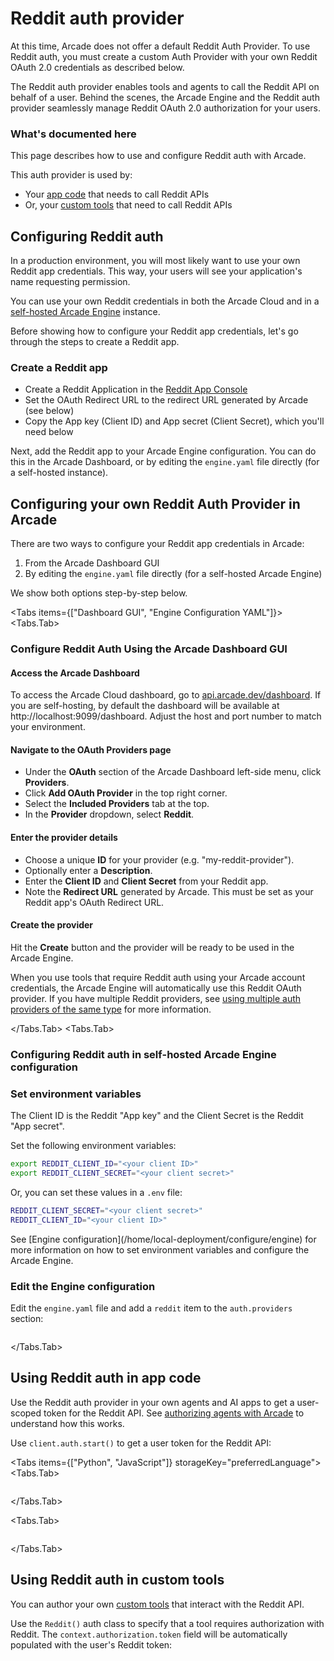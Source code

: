 
# Reddit auth provider

<Note>
  At this time, Arcade does not offer a default Reddit Auth Provider. To use
  Reddit auth, you must create a custom Auth Provider with your own Reddit OAuth
  2.0 credentials as described below.
</Note>

The Reddit auth provider enables tools and agents to call the Reddit API on behalf of a user. Behind the scenes, the Arcade Engine and the Reddit auth provider seamlessly manage Reddit OAuth 2.0 authorization for your users.

### What's documented here

This page describes how to use and configure Reddit auth with Arcade.

This auth provider is used by:

- Your [app code](#using-reddit-auth-in-app-code) that needs to call Reddit APIs
- Or, your [custom tools](#using-reddit-auth-in-custom-tools) that need to call Reddit APIs

## Configuring Reddit auth

In a production environment, you will most likely want to use your own Reddit app credentials. This way, your users will see your application's name requesting permission.

You can use your own Reddit credentials in both the Arcade Cloud and in a [self-hosted Arcade Engine](/home/local-deployment/install/local) instance.

Before showing how to configure your Reddit app credentials, let's go through the steps to create a Reddit app.

### Create a Reddit app

- Create a Reddit Application in the [Reddit App Console](https://www.reddit.com/prefs/apps)
- Set the OAuth Redirect URL to the redirect URL generated by Arcade (see below)
- Copy the App key (Client ID) and App secret (Client Secret), which you'll need below

Next, add the Reddit app to your Arcade Engine configuration. You can do this in the Arcade Dashboard, or by editing the `engine.yaml` file directly (for a self-hosted instance).

## Configuring your own Reddit Auth Provider in Arcade

There are two ways to configure your Reddit app credentials in Arcade:

1. From the Arcade Dashboard GUI
2. By editing the `engine.yaml` file directly (for a self-hosted Arcade Engine)

We show both options step-by-step below.

<Tabs items={["Dashboard GUI", "Engine Configuration YAML"]}>
<Tabs.Tab>

### Configure Reddit Auth Using the Arcade Dashboard GUI

<Steps>

#### Access the Arcade Dashboard

To access the Arcade Cloud dashboard, go to [api.arcade.dev/dashboard](https://api.arcade.dev/dashboard). If you are self-hosting, by default the dashboard will be available at http://localhost:9099/dashboard. Adjust the host and port number to match your environment.

#### Navigate to the OAuth Providers page

- Under the **OAuth** section of the Arcade Dashboard left-side menu, click **Providers**.
- Click **Add OAuth Provider** in the top right corner.
- Select the **Included Providers** tab at the top.
- In the **Provider** dropdown, select **Reddit**.

#### Enter the provider details

- Choose a unique **ID** for your provider (e.g. "my-reddit-provider").
- Optionally enter a **Description**.
- Enter the **Client ID** and **Client Secret** from your Reddit app.
- Note the **Redirect URL** generated by Arcade. This must be set as your Reddit app's OAuth Redirect URL.

#### Create the provider

Hit the **Create** button and the provider will be ready to be used in the Arcade Engine.

</Steps>

When you use tools that require Reddit auth using your Arcade account credentials, the Arcade Engine will automatically use this Reddit OAuth provider. If you have multiple Reddit providers, see [using multiple auth providers of the same type](/home/auth-providers#using-multiple-providers-of-the-same-type) for more information.

</Tabs.Tab>
<Tabs.Tab>

### Configuring Reddit auth in self-hosted Arcade Engine configuration

<Steps>

### Set environment variables

<Note>
  The Client ID is the Reddit "App key" and the Client Secret is the Reddit "App
  secret".
</Note>

Set the following environment variables:

```bash
export REDDIT_CLIENT_ID="<your client ID>"
export REDDIT_CLIENT_SECRET="<your client secret>"
```

Or, you can set these values in a `.env` file:

```bash
REDDIT_CLIENT_SECRET="<your client secret>"
REDDIT_CLIENT_ID="<your client ID>"
```

<Tip>
  See [Engine configuration](/home/local-deployment/configure/engine) for more information on how
  to set environment variables and configure the Arcade Engine.
</Tip>

### Edit the Engine configuration

Edit the `engine.yaml` file and add a `reddit` item to the `auth.providers` section:

```yaml file=<rootDir>/examples/code/integrations/reddit/config_provider.engine.yaml {3-9}

```

</Steps>

</Tabs.Tab>
</Tabs>

## Using Reddit auth in app code

Use the Reddit auth provider in your own agents and AI apps to get a user-scoped token for the Reddit API. See [authorizing agents with Arcade](/home/auth/how-arcade-helps) to understand how this works.

Use `client.auth.start()` to get a user token for the Reddit API:

<Tabs items={["Python", "JavaScript"]} storageKey="preferredLanguage">
<Tabs.Tab>

```python file=<rootDir>/examples/code/integrations/reddit/custom_auth.py {8-12}

```

</Tabs.Tab>

<Tabs.Tab>

```javascript file=<rootDir>/examples/code/integrations/reddit/custom_auth.js {8-10}

```

</Tabs.Tab>

</Tabs>

## Using Reddit auth in custom tools

You can author your own [custom tools](/home/build-tools/create-a-toolkit) that interact with the Reddit API.

Use the `Reddit()` auth class to specify that a tool requires authorization with Reddit. The `context.authorization.token` field will be automatically populated with the user's Reddit token:

```python file=<rootDir>/examples/code/integrations/reddit/custom_tool.py {5-6,9-13,20}

```
